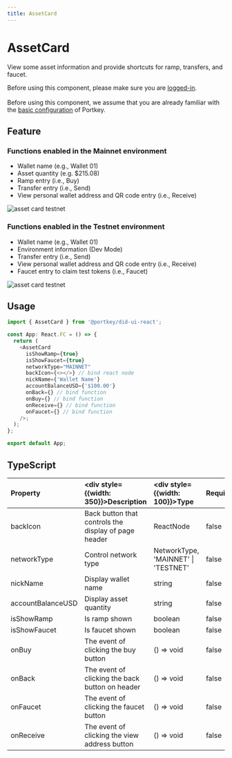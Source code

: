 ```yaml
---
title: AssetCard
---
```



# AssetCard

View some asset information and provide shortcuts for ramp, transfers, and faucet.

<HighlightBlock>
Before using this component, please make sure you are <a href="/docs/SDKs/UISDK/TypeScript/Document/SignIn">logged-in</a>. 
<br/><br/>
Before using this component, we assume that you are already familiar with the <a href="/docs/SDKs/UISDK/TypeScript/Document/Configuration">basic configuration</a> of Portkey.
</HighlightBlock>

## Feature

### Functions enabled in the Mainnet environment
-   Wallet name (e.g., Wallet 01)
-   Asset quantity (e.g. $215.08)
-   Ramp entry (i.e., Buy)
-   Transfer entry (i.e., Send)
-   View personal wallet address and QR code entry (i.e., Receive)

![asset card testnet](/img/ui-sdk/asset-card-mainnet.png)

### Functions enabled in the Testnet environment
-   Wallet name (e.g., Wallet 01)
-   Environment information (Dev Mode)
-   Transfer entry (i.e., Send)
-   View personal wallet address and QR code entry (i.e., Receive)
-   Faucet entry to claim test tokens (i.e., Faucet)

![asset card testnet](/img/ui-sdk/asset-card-testnet.png)

## Usage

```typescript
import { AssetCard } from '@portkey/did-ui-react';

const App: React.FC = () => {
  return (
    <AssetCard
      isShowRamp={true}
      isShowFaucet={true}
      networkType="MAINNET"
      backIcon={<></>} // bind react node
      nickName={'Wallet Name'}
      accountBalanceUSD={'$100.00'}
      onBack={} // bind function
      onBuy={} // bind function
      onReceive={} // bind function
      onFaucet={} // bind function
    />;
  );
};

export default App;
```

## TypeScript

| Property          | <div style={{width: 350}}>Description</div>          | <div style={{width: 100}}>Type</div>  | Required  | <div style={{width: 100}}>Default</div> | Version  |
| :---------------- | :--------------------------------------------------- | :------------------------------------ | :-------- | :------------ | :--------- |
| backIcon          | Back button that controls the display of page header | ReactNode                             | false     | —             |            |
| networkType       | Control network type                                 | NetworkType, 'MAINNET' \| 'TESTNET'   | false     | —             | V2.0.0     |
| nickName          | Display wallet name                                  | string                                | false     | —             |            |
| accountBalanceUSD | Display asset quantity                               | string                                | false     | —             |            |
| isShowRamp        | Is ramp shown                                        | boolean                               | false     | —             |            |
| isShowFaucet      | Is faucet shown                                      | boolean                               | false     | —             |            |
| onBuy             | The event of clicking the buy button                 | () => void                            | false     | —             |            |
| onBack            | The event of clicking the back button on header      | () => void                            | false     | —             |            |
| onFaucet          | The event of clicking the faucet button              | () => void                            | false     | —             |            |
| onReceive         | The event of clicking the view address button        | () => void                            | false     | —             |            |

